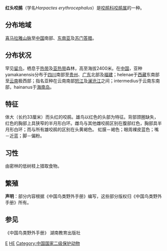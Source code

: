 {{speciesbox
| image = Harpactes erythrocephalus - Khao Yai.jpg
| image2 = Harpactes_erythrocephalus-female_at_Gibbon_WLS.jpg
| status = LC
| status_system = IUCN3.1
| status_ref = <ref name=iucn>{{cite iucn |title=''Harpactes erythrocephalus'' |author=BirdLife International |author-link=BirdLife International |year=2016 |page=e.T22682854A92964597 |access-date=4 April 2020}}</ref>
| genus = Harpactes
| species = erythrocephalus
| authority = ([[John_Gould|Gould]], 1834)
| synonyms = 
}}

'''红头咬鹃'''（学名''Harpactes erythrocephalus''）是[[咬鹃科|咬鹃科]][[咬鹃属|咬鹃属]]的一种。

==分布地域==
[[喜马拉雅山脉|喜马拉雅山脉]]至[[中国|中国]]南部、[[东南亚|东南亚]]及[[苏门答腊|苏门答腊]]。

==分布状况==
罕见[[留鸟|留鸟]]，栖息于[[热带|热带]]及[[亚热带|亚热带]]森林，高至海拔2400米。在[[中国|中国]]，亚种yamakanensis分布于[[四川|四川]]南部至[[贵州|贵州]]、[[广东|广东]]北部及[[福建|福建]]；helenae于[[西藏|西藏]]东南部至[[云南|云南]]极西部；指名亚种在云南南部[[怒江|怒江]]及[[澜沧江|澜沧江]]之间；intermedius于云南东南部，hainanus于[[海南岛|海南岛]]。

==特征==
体大（长约33厘米）而头红的咬鹃。雄鸟以红色的头部为特征。背部颈圈缺失，红色的胸部上具狭窄的半月形白环。雌鸟与其他雌咬鹃区别在腹部红色，胸部具半月形白环；而与所有雄咬鹃的区别在头黄褐色。 虹膜－褐色；眼周裸皮蓝色；嘴－近蓝；脚－偏粉。

==习性==
由密林的低树枝上猎取食物。

==繁殖==

'''声明'''：部分内容根据《中国鸟类野外手册》编写，这些部分版权归《中国鸟类野外手册》所有。

== 参见 ==
《中国鸟类野外手册》 湖南教育出版社
{{Taxonbar|from=Q374805}}

[[Category:咬鹃属|E]]
[[Category:1834年描述的鸟类|HE]]
[[Category:中国国家二级保护动物|Category:中国国家二级保护动物]]

{{bird-stub}}